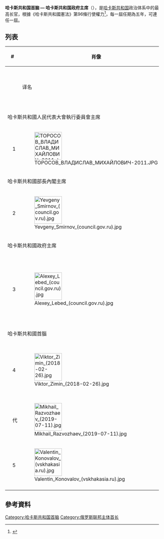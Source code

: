 {{Infobox Political post
| post            = 首脑
| body            = 哈卡斯共和国
|insignia        = Coat of arms of Khakassia.svg
|insigniasize    = 125px
|insigniacaption = 
| image           = Valentin Konovalov (vskhakasia.ru).jpg
| incumbent       = {{link-en|瓦连京·奥列戈维奇·科诺瓦洛夫|Valentin Konovalov|瓦连京·科诺瓦洛夫}}
|residence       = 俄羅斯[[哈卡斯共和國|哈卡斯共和國]][[阿巴坎|阿巴坎]]政府大楼
|nominator       = 
|nominatorpost   =
|appointer       = [[直接選舉|直接選舉]]
|appointerpost   = 
| incumbentsince  = 2018年11月15日
| termlength      = 5年，可連任一屆
| formation       = 1991年7月3日
| inaugural       = {{link-ru|弗拉季斯拉夫·米哈伊洛维奇·托罗索夫|Торосов, Владислав Михайлович|弗拉季斯拉夫·托罗索夫}}
}}
'''哈卡斯共和国首脑 — 哈卡斯共和国政府主席'''（{{lang-ru|Глава Республики Хакасия — Председатель Правительства Республики Хакасия}}），是[[哈卡斯共和国|哈卡斯共和国]]政治体系中的最高长官，根據《哈卡斯共和國憲法》第96條行使權力<ref>{{Cite web |url=https://constitution.garant.ru/region/cons_hakas/chapter/aa57c2128bfc4a5ccfe4faafe888d6af/ |title=Статья 96 Конституции РХ |accessdate=2020-10-04 |archive-date=2020-03-03 |archive-url=https://web.archive.org/web/20200303142922/https://constitution.garant.ru/region/cons_hakas/chapter/aa57c2128bfc4a5ccfe4faafe888d6af/ |dead-url=no }}</ref>，每一屆任期為五年，可連任一屆。

== 列表 ==
{| class="wikitable" style="margin-bottom: 10px;"
|-
! colspan="2" width=30|#
! rowspan="2"|肖像 
! colspan="2"|姓名
! colspan="2"|任期
! rowspan="2"|政党
|-
!
!
! 译名
! 俄语原文
! 就职 
! 离职 
|-
! colspan=8 |哈卡斯共和國人民代表大會執行委員會主席
|-
| style="background:{{Party meta/color/Communist Party of the Russian Federation}};"|
| rowspan=2| 1
| rowspan=2| [[File:ТОРОСОВ_ВЛАДИСЛАВ_МИХАЙЛОВИЧ-2011.JPG|90px]]
| rowspan=2| {{link-ru|弗拉季斯拉夫·米哈伊洛维奇·托罗索夫|Торосов, Владислав Михайлович|弗拉季斯拉夫·托罗索夫}}
| rowspan=2| {{lang|ru|Владислав Торосов}}
| rowspan=2| 1991年7月3日
| rowspan=2| 1992年2月5日
| [[蘇聯共產黨|蘇聯共產黨]]
|-
| style="background:{{Party meta/color/無黨籍}};"|
| [[無黨籍|無黨籍]]
|-
! colspan=8 |哈卡斯共和國部長內閣主席
|-
| style="background:{{Party meta/color/無黨籍}};"|
| 2
| [[File:Yevgeny_Smirnov_(council.gov.ru).jpg|90px]]
| {{link-ru|叶夫根尼·亚历山德罗维奇·斯米尔诺夫|Смирнов, Евгений Александрович (политик)|叶夫根尼·斯米尔诺夫}}
| {{lang|ru|Евгений Смирнов}}
| 1992年2月6日
| 1997年1月8日
| [[無黨籍|無黨籍]]
|-
! colspan=8 |哈卡斯共和國政府主席
|-
| style="background:{{Party meta/color/無黨籍}};"|
| rowspan=2| 3
| rowspan=2| [[File:Alexey_Lebed_(council.gov.ru).jpg|90px]]
| rowspan=2| [[阿列克谢·伊万诺维奇·列别德|阿列克谢·列别德]]
| rowspan=2| {{lang|ru|Алексей Лебедь}}
| rowspan=2| 1997年1月9日
| rowspan=2| 2009年1月14日
| [[無黨籍|無黨籍]]
|-
| style="background:{{Party meta/color/統一俄羅斯黨}};"|
| [[統一俄羅斯|統一俄羅斯]]
|-
! colspan=8 |哈卡斯共和國首腦
|-
| style="background:{{Party meta/color/統一俄羅斯黨}};"|
| 4
| [[File:Viktor_Zimin_(2018-02-26).jpg|90px]]
| [[维克托·米哈伊洛维奇·济明|维克托·济明]]
| {{lang|ru|Виктор Зимин}}
| 2009年1月15日
| 2018年10月3日
| [[統一俄羅斯|統一俄羅斯]]
|- bgcolor="#E6E6AA"
| style="background:{{Party meta/color/無黨籍}};"|
| 代
| [[File:Mikhail_Razvozhaev_(2019-07-11).jpg|90px]]
| {{link-en|米哈伊尔·弗拉基米罗维奇·拉兹沃扎耶夫|Mikhail Razvozhayev|米哈伊尔·拉兹沃扎耶夫}}
| {{lang|ru|Михаил Развожаев}}
| 2018年10月3日
| 2018年11月15日
| [[無黨籍|無黨籍]]
|-
| style="background:{{Party meta/color/Communist Party of the Russian Federation}};"|
| 5
| [[File:Valentin_Konovalov_(vskhakasia.ru).jpg|90px]]
| {{link-en|瓦连京·奥列戈维奇·科诺瓦洛夫|Valentin Konovalov|瓦连京·科诺瓦洛夫}}
| {{lang|ru|Валентин Коновалов}}
| 2018年11月15日
| ''現任''
| [[俄羅斯聯邦共產黨|俄羅斯聯邦共產黨]]
|-
|}

== 參考資料 ==
{{reflist}}

{{俄罗斯联邦主体首长}}
{{哈卡斯共和国首脑}}
[[Category:哈卡斯共和国首脑|Category:哈卡斯共和国首脑]]
[[Category:俄罗斯联邦主体首长|Category:俄罗斯联邦主体首长]]